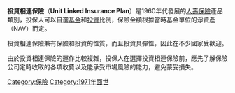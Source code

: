 {{expand|time=2010-03-22T18:36:02+00:00}}
{{unreferenced|time=2010-03-22T18:36:02+00:00}}
'''投資相連保險'''（'''Unit Linked Insurance Plan'''）是1960年代發展的[[人壽保險|人壽保險]]產品類別，投保人可以自選[[基金|基金]]和[[投資|投資]]比例，保險金額根據當時基金單位的淨資產（NAV）而定。

投資相連保險兼有保險和投資的性質，而且投資具彈性，因此在不少國家受歡迎。

由於投資相連保險的運作比較複雜，投保人在選擇投資相連保險前，應先了解保險公司定時收取的各項收費以及能承受市場風險的能力，避免蒙受損失。

[[Category:保險|Category:保險]]
[[Category:1971年面世|Category:1971年面世]]